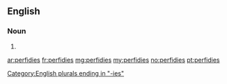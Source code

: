 ==English==

===Noun===
{{head|en|plural}}

# {{plural of|perfidy|lang=en}}

[[Category:English plurals ending in "-ies"]]

[[ar:perfidies]]
[[fr:perfidies]]
[[mg:perfidies]]
[[my:perfidies]]
[[no:perfidies]]
[[pt:perfidies]]